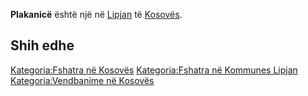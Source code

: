 {{Fshat në 
 | Emri                = Plakanicë
 | EmriAlt                = 
 | NAME_SHORT_FORM=      
 | NAME_GENERIC=      
 | NAME_SORT_NAME_RO=      PLAKANICE
 | FULL_NAME_RO = Plakanicë
 | FULL_NAME_ND_RO=Plakanice
 | SORT_NAME_RG=PLAKANICE
 | FULL_NAME_RG=Plakanicë
 | FULL_NAME_ND_RG=Plakanice
 | SRP_NAME_SHORT_FORM=      
 | SRP_NAME_GENERIC=      
 | SRP_NAME_SORT_NAME_RO=      
 | SRP_FULL_NAME_RO = 
 | SRP_FULL_NAME_ND_RO=
 | SRP_SORT_NAME_RG=
 | SRP_FULL_NAME_RG=
 | SRP_FULL_NAME_ND_RG=
 | Emri (Rasa dhanore) = 
 | Figura              = 
 | Shteti              = Kosovo
 | Komuna              = Lipjan
 | Kodi postar         = 
 | Sipërfaqja          = 

 | Popullsia           = 

 | Regj. i popullsisë  = 
 | Dend. e popullsisë  = 
 | Faqja zyrtare       = 
 <!--- Koordinatat ----> 
 | Gjerësia            = 43.074444
 | Gjatësia            = 20.710833
 | Lartësia            = 
}}
'''Plakanicë''' është një [[]] në [[Lipjan]] të [[Kosovës]].

<!-- == Gjeografia == -->
<!-- == Historia == -->
<!-- == Demografia == -->
== Shih edhe ==
{{Komuna Lipjan}}
{{Kosovo-Administrata-Cung}}

[[Kategoria:Fshatra në Kosovës]]
[[Kategoria:Fshatra në Kommunes Lipjan]]
[[Kategoria:Vendbanime në Kosovës]]